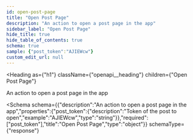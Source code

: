 ```yaml
---
id: open-post-page
title: "Open Post Page"
description: "An action to open a post page in the app"
sidebar_label: "Open Post Page"
hide_title: true
hide_table_of_contents: true
schema: true
sample: {"post_token":"AJIEWcw"}
custom_edit_url: null
---
```



<Heading
  as={"h1"}
  className={"openapi__heading"}
  children={"Open Post Page"}
>
</Heading>



An action to open a post page in the app

<Schema
  schema={{"description":"An action to open a post page in the app","properties":{"post_token":{"description":"Token of the post to open","example":"AJIEWcw","type":"string"}},"required":["post_token"],"title":"Open Post Page","type":"object"}}
  schemaType={"response"}
>
  
</Schema>
            